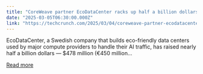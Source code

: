 ```yaml
---
title: "CoreWeave partner EcoDataCenter racks up half a billion dollars to build more sustainable buildings for AI"
date: "2025-03-05T06:30:00.000Z"
link: "https://techcrunch.com/2025/03/04/coreweave-partner-ecodatacenter-racks-up-half-a-billion-dollars-to-build-more-sustainable-buildings-for-ai/"
---
```


EcoDataCenter, a Swedish company that builds eco-friendly data centers used by major compute providers to handle their AI traffic, has raised nearly half a billion dollars — $478 million (€450 million...

[Read more](https://techcrunch.com/2025/03/04/coreweave-partner-ecodatacenter-racks-up-half-a-billion-dollars-to-build-more-sustainable-buildings-for-ai/)

